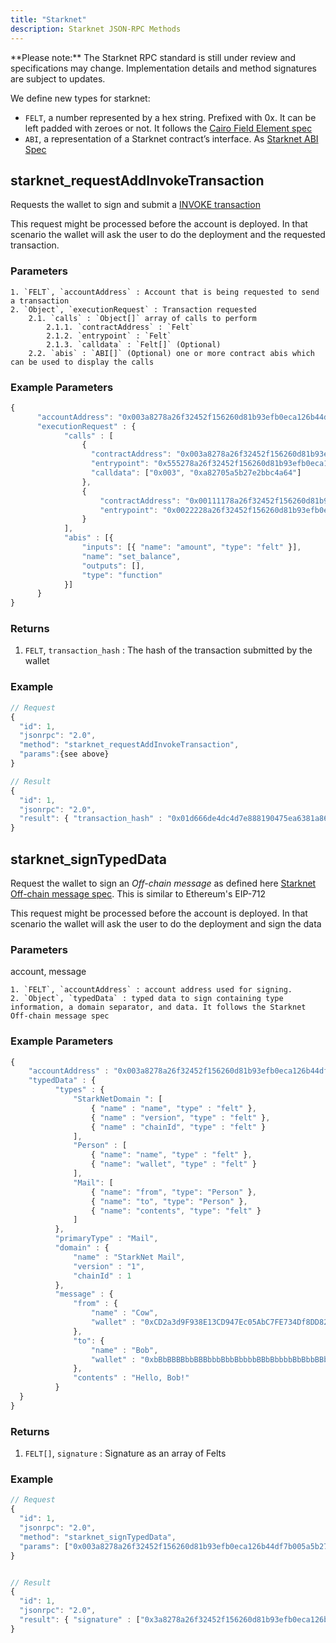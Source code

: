 ```yaml
---
title: "Starknet"
description: Starknet JSON-RPC Methods
---
```


<Note type="warning">
**Please note:** The Starknet RPC standard is still under review and specifications may change. Implementation details and method signatures are subject to updates.
</Note>

We define new types for starknet:

- `FELT`, a number represented by a hex string. Prefixed with 0x. It can be left padded with zeroes or not. It follows the [Cairo Field Element spec](https://www.cairo-lang.org/docs/how_cairo_works/cairo_intro.html#field-elements)
- `ABI`, a representation of a Starknet contract’s interface. As [Starknet ABI Spec](https://docs.starknet.io/documentation/architecture_and_concepts/Contracts/contract-abi/)

## starknet_requestAddInvokeTransaction

Requests the wallet to sign and submit a [INVOKE transaction](https://docs.starknet.io/documentation/architecture_and_concepts/Blocks/transactions/#invoke_transaction)

This request might be processed before the account is deployed. In that scenario the wallet will ask the user to do the deployment and the requested transaction.

### Parameters

```
1. `FELT`, `accountAddress` : Account that is being requested to send a transaction
2. `Object`, `executionRequest` : Transaction requested
    2.1. `calls` : `Object[]` array of calls to perform
        2.1.1. `contractAddress` : `Felt`
        2.1.2. `entrypoint` : `Felt`
        2.1.3. `calldata` : `Felt[]` (Optional)
    2.2. `abis` : `ABI[]` (Optional) one or more contract abis which can be used to display the calls
```

### Example Parameters

```javascript
{
      "accountAddress": "0x003a8278a26f32452f156260d81b93efb0eca126b44df7b005a5b27e2bbc4a64",
      "executionRequest" : {
            "calls" : [
                {
                  "contractAddress": "0x003a8278a26f32452f156260d81b93efb0eca126b44df7b005a5b27e2bbc4a64",
                  "entrypoint": "0x555278a26f32452f156260d81b93efb0eca126b44df7b005a5b27e2bbc4a64",
                  "calldata": ["0x003", "0xa82705a5b27e2bbc4a64"]
                },
                {
                    "contractAddress": "0x00111178a26f32452f156260d81b93efb0eca126b44df7b005a5b27e2bbc4a64",
                    "entrypoint": "0x0022228a26f32452f156260d81b93efb0eca126b44df7b005a5b27e2bbc4a64"
                }
            ],
            "abis" : [{
                "inputs": [{ "name": "amount", "type": "felt" }],
                "name": "set_balance",
                "outputs": [],
                "type": "function"
            }]
      }
}
```

### Returns

1. `FELT`, `transaction_hash` : The hash of the transaction submitted by the wallet

### Example

```javascript
// Request
{
  "id": 1,
  "jsonrpc": "2.0",
  "method": "starknet_requestAddInvokeTransaction",
  "params":{see above}
}

// Result
{
  "id": 1,
  "jsonrpc": "2.0",
  "result": { "transaction_hash" : "0x01d666de4dc4d7e888190475ea6381a862e7d77cc3cb425e72ebf85e1d5144fa" }
}
```

## starknet_signTypedData

Request the wallet to sign an _Off-chain message_ as defined here [Starknet Off-chain message spec](https://community.starknet.io/t/signing-transactions-and-off-chain-messages/66). This is similar to Ethereum's EIP-712

This request might be processed before the account is deployed. In that scenario the wallet will ask the user to do the deployment and sign the data

### Parameters

account, message

```
1. `FELT`, `accountAddress` : account address used for signing.
2. `Object`, `typedData` : typed data to sign containing type information, a domain separator, and data. It follows the Starknet Off-chain message spec
```

### Example Parameters

```javascript
{
    "accountAddress" : "0x003a8278a26f32452f156260d81b93efb0eca126b44df7b005a5b27e2bbc4a64",
    "typedData" : {
          "types" : {
              "StarkNetDomain ": [
                  { "name" : "name", "type" : "felt" },
                  { "name" : "version", "type" : "felt" },
                  { "name" : "chainId", "type" : "felt" }
              ],
              "Person" : [
                  { "name": "name", "type" : "felt" },
                  { "name": "wallet", "type" : "felt" }
              ],
              "Mail": [
                  { "name": "from", "type": "Person" },
                  { "name": "to", "type": "Person" },
                  { "name": "contents", "type": "felt" }
              ]
          },
          "primaryType" : "Mail",
          "domain" : {
              "name" : "StarkNet Mail",
              "version" : "1",
              "chainId" : 1
          },
          "message" : {
              "from" : {
                  "name" : "Cow",
                  "wallet" : "0xCD2a3d9F938E13CD947Ec05AbC7FE734Df8DD826"
              },
              "to": {
                  "name" : "Bob",
                  "wallet" : "0xbBbBBBBbbBBBbbbBbbBbbbbBBbBbbbbBbBbbBBbB"
              },
              "contents" : "Hello, Bob!"
          }
  }
}
```

### Returns

1. `FELT[]`, `signature` : Signature as an array of Felts

### Example

```javascript
// Request
{
  "id": 1,
  "jsonrpc": "2.0",
  "method": "starknet_signTypedData",
  "params": ["0x003a8278a26f32452f156260d81b93efb0eca126b44df7b005a5b27e2bbc4a64", {see above}]
}


// Result
{
  "id": 1,
  "jsonrpc": "2.0",
  "result": { "signature" : ["0x3a8278a26f32452f156260d81b93efb0eca126b44df7b005a5b27e2bbc4a64", "0x072e509b6502e2bbc4a649052eb6c299d53a04e16605b915621c", "0x07897a1b93efb0eca126b44df4646", "0x072e509b6502e2bbc4a649052eb6c299d53a04e16605b915621c"] }
}
```
